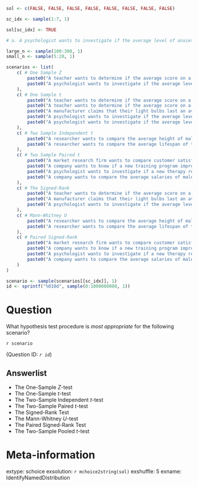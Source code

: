 ```r

sol <- c(FALSE, FALSE, FALSE, FALSE, FALSE, FALSE, FALSE, FALSE)

sc_idx <- sample(1:7, 1)

sol[sc_idx] <- TRUE

# a. A psychologist wants to investigate if the average level of anxiety in a specific population is higher than the national average. They record the anxiety scores for $18$ individual patients from the population. 

large_n <- sample(100:300, 1)
small_n <- sample(5:20, 1)

scenarios <- list(
    c( # One Sample Z 
        paste0("A teacher wants to determine if the average score on a standardized test for students in their class is significantly different from the national average. Standardized grades are normally distributed, with a known variance."),
        paste0("A psychologist wants to investigate if the average level of anxiety in a specific population is higher than the national average. They record the anxiety scores for ", small_n, " individual patients from the population. It is known that anxiety scores are normally distributed, with a known variance.")
    ),
    c( # One Sample t
        paste0("A teacher wants to determine if the average score on a standardized test for students in their class is significantly different from the national average. The teacher takes a sample of ", small_n, " students. Standardized grades are normally distributed, with an unknown variance."),
        paste0("A teacher wants to determine if the average score on a standardized test for students in their class is significantly different from the national average. The teacher takes a sample of ", large_n, " students."),
        paste0("A manufacturer claims that their light bulbs last an average of 1000 hours. A consumer group wants to test this claim by taking a sample of ", large_n, " lightbulbs and recording their lifespan."),
        paste0("A psychologist wants to investigate if the average level of anxiety in a specific population is higher than the national average. They record the anxiety scores for ", small_n, " individual patients from the population. It is known that anxiety scores are normally distributed, with an unknown variance."),
        paste0("A psychologist wants to investigate if the average level of anxiety in a specific population is higher than the national average. They record the anxiety scores for ", large_n, " individual patients from the population.")
    ),
    c( # Two Sample Independent t
        paste0("A researcher wants to compare the average height of male and female students in a college. They sample ", large_n, " each of male and female students."),
        paste0("A researcher wants to compare the average lifespan of two different breeds of dogs. They sample ", large_n, " dogs of each species, and consider their lifespans.")
    ),
    c( # Two Sample Paired t
        paste0("A market research firm wants to compare customer satisfaction ratings for two competing products. They record satisfaction ratings from a group of ", large_n, "customers. Each customer provides their satisfaction rating for each of the two products."),
        paste0("A company wants to know if a new training program improves employee productivity. They sample productivity scores for ", large_n, " employees both before and after the training program is implemented."),
        paste0("A psychologist wants to investigate if a new therapy reduces anxiety levels in patients. They take a sample of ", large_n, " patients, recording the anxiety levels before and after therapy for each."),
        paste0("A company wants to compare the average salaries of male and female employees with the same job title. They consider the ", large_n, " pairs of male and female employees with the same job title that are available.")
    ),
    c( # The Signed-Rank
        paste0("A teacher wants to determine if the average score on a standardized test for students in their class is significantly different from the national average. The teacher takes a sample of ", small_n, " students."),
        paste0("A manufacturer claims that their light bulbs last an average of 1000 hours. A consumer group wants to test this claim by taking a sample of ", small_n, " lightbulbs and recording their lifespan."),
        paste0("A psychologist wants to investigate if the average level of anxiety in a specific population is higher than the national average. They record the anxiety scores for ", small_n, " individual patients from the population.")
    ),
    c( # Mann-Whitney U
        paste0("A researcher wants to compare the average height of male and female students in a college. They sample ", small_n, " each of male and female students."),
        paste0("A researcher wants to compare the average lifespan of two different breeds of dogs. They sample ", small_n, " dogs of each species, and consider their lifespans.")
    ),
    c( # Paired Signed-Rank
        paste0("A market research firm wants to compare customer satisfaction ratings for two competing products. They record satisfaction ratings from a group of ", small_n, "customers. Each customer provides their satisfaction rating for each of the two products."),
        paste0("A company wants to know if a new training program improves employee productivity. They sample productivity scores for ", small_n, " employees both before and after the training program is implemented."),
        paste0("A psychologist wants to investigate if a new therapy reduces anxiety levels in patients. They take a sample of ", small_n, " patients, recording the anxiety levels before and after therapy for each."),
        paste0("A company wants to compare the average salaries of male and female employees with the same job title. They consider the ", large_n, " pairs of male and female employees with the same job title that are available.")
    )
)

scenario <- sample(scenarios[[sc_idx]], 1)
id <- sprintf("%010d", sample(0:1000000000, 1))
```

Question
========
What hypothesis test procedure is *most appropriate* for the following scenario?

`r scenario`

(Question ID: *`r id`*)

Answerlist
------------
* The One-Sample $Z$-test
* The One-Sample $t$-test
* The Two-Sample Independent $t$-test 
* The Two-Sample Paired $t$-test
* The Signed-Rank Test
* The Mann-Whitney $U$-test 
* The Paired Signed-Rank Test
* The Two-Sample Pooled $t$-test

Meta-information
================
extype: schoice
exsolution: `r mchoice2string(sol)`
exshuffle: 5
exname: IdentifyNamedDistribution